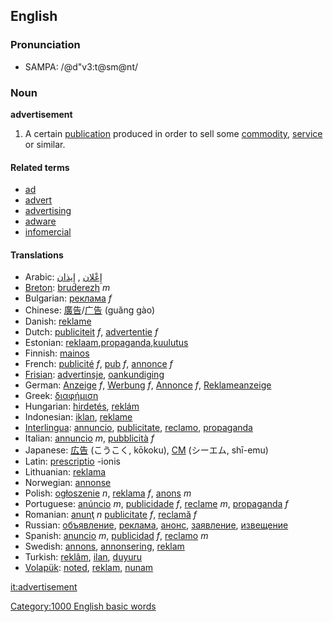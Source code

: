 ==English==
===Pronunciation===
*SAMPA: /@d"v3:t@sm@nt/

===Noun===
'''advertisement'''

#A certain [[publication]] produced in order to sell some [[commodity]], [[service]] or similar.

====Related terms====
*[[ad]]
*[[advert]]
*[[advertising]]
*[[adware]]
*[[infomercial]]

====Translations====
*Arabic: [[إِعْلان]] , [[إِيذان]]
*[[Breton]]: [[bruderezh]] ''m''
*Bulgarian: [[реклама]] ''f''
*Chinese: [[廣告]]/[[广告]] (guǎng gào)
*Danish: [[reklame]]
*Dutch: [[publiciteit]] ''f'', [[advertentie]] ''f''
*Estonian: [[reklaam]],[[propaganda]],[[kuulutus]]
*Finnish: [[mainos]]
*French: [[publicité]] ''f'', [[pub]] ''f'', [[annonce]] ''f''
*[[Frisian]]: [[advertinsje]], [[oankundiging]]
*German: [[Anzeige]] ''f'', [[Werbung]] ''f'', [[Annonce]] ''f'', [[Reklameanzeige]]
*Greek: [[διαφήμιση]]
*Hungarian: [[hirdetés]], [[reklám]]
*Indonesian: [[iklan]], [[reklame]]
*[[Interlingua]]: [[annuncio]], [[publicitate]], [[reclamo]], [[propaganda]]
*Italian: [[annuncio]] ''m'', [[pubblicità]] ''f''
*Japanese: [[広告]] (こうこく, kōkoku), [[CM]] (シーエム, shī-emu)
*Latin: [[prescriptio]] -ionis
*Lithuanian: [[reklama]]
*Norwegian: [[annonse]]
*Polish: [[ogłoszenie]] ''n'', [[reklama]] ''f'', [[anons]] ''m''
*Portuguese: [[anúncio]] ''m'', [[publicidade]] ''f'', [[reclame]] ''m'', [[propaganda]] ''f''
*Romanian: [[anunţ]] ''n'' [[publicitate]] ''f'', [[reclamă]] ''f'' 
*Russian: [[объявление]], [[реклама]], [[анонс]], [[заявление]], [[извещение]]
*Spanish:  [[anuncio]] ''m'',  [[publicidad]] ''f'', [[reclamo]] ''m''
*Swedish: [[annons]], [[annonsering]], [[reklam]]
*Turkish: [[reklâm]], [[ilan]], [[duyuru]]
*[[Volapük]]: [[noted]], [[reklam]], [[nunam]]

[[it:advertisement]]
[[Category:1000 English basic words]]